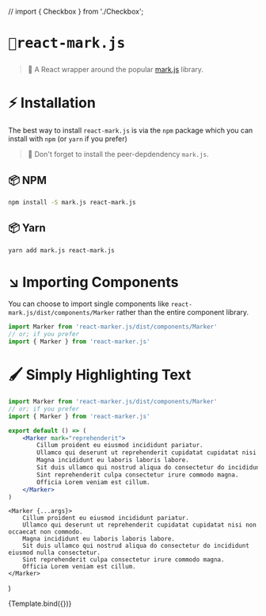 // import { Checkbox } from './Checkbox';

<Meta title="Mark.JS/Introduction" component={Marker}/>

<!-- # 🚀 `react-mark.js` -->
<h1><pre style={{fontSize: '28px', fontWeight: 'bold'}}><Marker mark="mark">🚀react-mark.js</Marker></pre></h1>

> 🍬 A React wrapper around the popular [mark.js](https://markjs.io) library.

# ⚡️ Installation

The best way to install `react-mark.js` is via the 
`npm` package which you can install with `npm` (or `yarn` if you prefer)

> 🔔 Don't forget to install the peer-depdendency `mark.js`.


## 📦 NPM
```sh
npm install -S mark.js react-mark.js 
```

## 📦 Yarn
```sh
yarn add mark.js react-mark.js 
```

# ↘️ Importing Components 

You can choose to import single components like `react-mark.js/dist/components/Marker` rather
than the entire component library.

```jsx
import Marker from 'react-marker.js/dist/components/Marker'
// or; if you prefer
import { Marker } from 'react-marker.js'
```

# 🖌 Simply Highlighting Text

```jsx
import Marker from 'react-marker.js/dist/components/Marker'
// or; if you prefer
import { Marker } from 'react-marker.js'

export default () => (
    <Marker mark="reprehenderit">
        Cillum proident eu eiusmod incididunt pariatur. 
        Ullamco qui deserunt ut reprehenderit cupidatat cupidatat nisi non occaecat non commodo. 
        Magna incididunt eu laboris laboris labore. 
        Sit duis ullamco qui nostrud aliqua do consectetur do incididunt eiusmod nulla consectetur.
        Sint reprehenderit culpa consectetur irure commodo magna. 
        Officia Lorem veniam est cillum.
    </Marker>
)
```

    <Marker {...args}>
        Cillum proident eu eiusmod incididunt pariatur. 
        Ullamco qui deserunt ut reprehenderit cupidatat cupidatat nisi non occaecat non commodo. 
        Magna incididunt eu laboris laboris labore. 
        Sit duis ullamco qui nostrud aliqua do consectetur do incididunt eiusmod nulla consectetur.
        Sint reprehenderit culpa consectetur irure commodo magna. 
        Officia Lorem veniam est cillum.
    </Marker>
)

<Canvas>
    <Story name="singleString" args={{mark: 'reprehenderit'}}>
        {Template.bind({})}
    </Story>
</Canvas>
